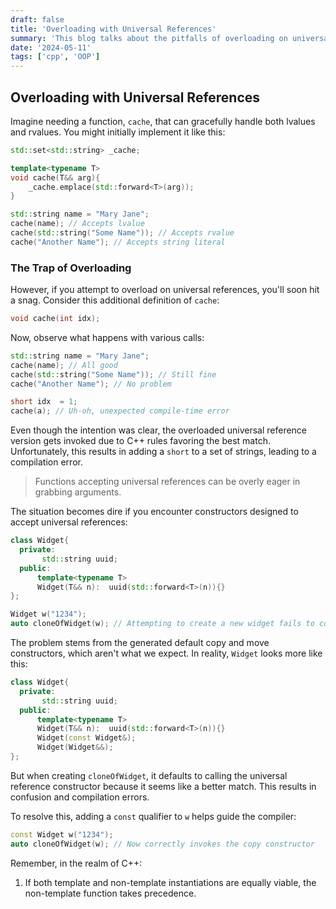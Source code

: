 ```yaml
---
draft: false
title: 'Overloading with Universal References'
summary: 'This blog talks about the pitfalls of overloading on universal references and how to avoid them.'
date: '2024-05-11'
tags: ['cpp', 'OOP']
---
```


## Overloading with Universal References

Imagine needing a function, `cache`, that can gracefully handle both lvalues and rvalues. You might initially implement it like this:

```cpp
std::set<std::string> _cache;

template<typename T>
void cache(T&& arg){
    _cache.emplace(std::forward<T>(arg));
}

std::string name = "Mary Jane";
cache(name); // Accepts lvalue
cache(std::string("Some Name")); // Accepts rvalue
cache("Another Name"); // Accepts string literal
```

### The Trap of Overloading

However, if you attempt to overload on universal references, you'll soon hit a snag. Consider this additional definition of `cache`:

```cpp
void cache(int idx);
```

Now, observe what happens with various calls:

```cpp
std::string name = "Mary Jane";
cache(name); // All good
cache(std::string("Some Name")); // Still fine
cache("Another Name"); // No problem

short idx  = 1;
cache(a); // Uh-oh, unexpected compile-time error
```

Even though the intention was clear, the overloaded universal reference version gets invoked due to C++ rules favoring the best match. Unfortunately, this results in adding a `short` to a set of strings, leading to a compilation error.

> Functions accepting universal references can be overly eager in grabbing arguments.

The situation becomes dire if you encounter constructors designed to accept universal references:

```cpp
class Widget{
  private:
       std::string uuid;
  public:
      template<typename T>
      Widget(T&& n):  uuid(std::forward<T>(n)){}
};

Widget w("1234");
auto cloneOfWidget(w); // Attempting to create a new widget fails to compile
```

The problem stems from the generated default copy and move constructors, which aren't what we expect. In reality, `Widget` looks more like this:

```cpp
class Widget{
  private:
       std::string uuid;
  public:
      template<typename T>
      Widget(T&& n):  uuid(std::forward<T>(n)){}
      Widget(const Widget&);
      Widget(Widget&&);
};
```

But when creating `cloneOfWidget`, it defaults to calling the universal reference constructor because it seems like a better match. This results in confusion and compilation errors.

To resolve this, adding a `const` qualifier to `w` helps guide the compiler:

```cpp
const Widget w("1234");
auto cloneOfWidget(w); // Now correctly invokes the copy constructor
```

Remember, in the realm of C++:

1. If both template and non-template instantiations are equally viable, the non-template function takes precedence.
